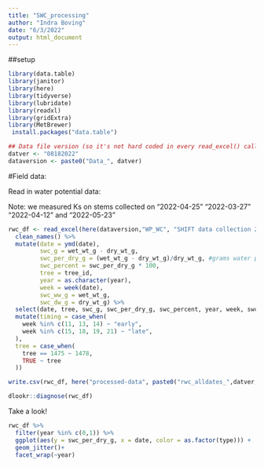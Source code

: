 ```yaml
---
title: "SWC_processing"
author: "Indra Boving"
date: "6/3/2022"
output: html_document
---
```


##setup

```r
library(data.table)
library(janitor)
library(here)
library(tidyverse)
library(lubridate)
library(readxl)
library(gridExtra)
library(MetBrewer)
 install.packages("data.table")
```


```r
## Data file version (so it's not hard coded in every read_excel() call)
datver <- "08182022"
dataversion <- paste0("Data_", datver)
```

#Field data: 

Read in water potential data:

Note: we measured Ks on stems collected on "2022-04-25" "2022-03-27" "2022-04-12" and "2022-05-23"

```r
rwc_df <- read_excel(here(dataversion,"WP_WC", "SHIFT data collection 2022.xlsx"), sheet="RWC DATA", skip=0, na = "NA") %>% 
  clean_names() %>% 
  mutate(date = ymd(date), 
         swc_g = wet_wt_g - dry_wt_g,
         swc_per_dry_g = (wet_wt_g - dry_wt_g)/dry_wt_g, #grams water per gram dry weight
         swc_percent = swc_per_dry_g * 100, 
         tree = tree_id, 
         year = as.character(year), 
         week = week(date), 
         swc_ww_g = wet_wt_g, 
         swc_dw_g = dry_wt_g) %>% 
  select(date, tree, swc_g, swc_per_dry_g, swc_percent, year, week, swc_ww_g, swc_dw_g, type, rep) %>% 
  mutate(timing = case_when(
    week %in% c(11, 13, 14) ~ "early", 
    week %in% c(15, 18, 19, 21) ~ "late", 
  ), 
  tree = case_when(
    tree == 1475 ~ 1478, 
    TRUE ~ tree
  ))

write.csv(rwc_df, here("processed-data", paste0("rwc_alldates_",datver,".csv")))

dlookr::diagnose(rwc_df)
```

Take a look! 

```r
rwc_df %>% 
  filter(year %in% c(0,1)) %>% 
  ggplot(aes(y = swc_per_dry_g, x = date, color = as.factor(type))) +
  geom_jitter()+
  facet_wrap(~year) 
```


